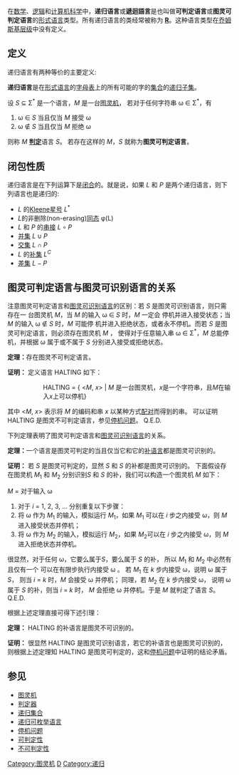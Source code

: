 在[[数学|数学]]、[[逻辑|逻辑]]和[[计算机科学|计算机科学]]中，'''递归语言'''或'''遞迴語言'''是也叫做'''可判定语言'''或'''图灵可判定语言'''的[[形式语言|形式语言]]类型。所有递归语言的类经常被称为 '''[[R_(复杂性)|R]]'''。这种语言类型在[[乔姆斯基谱系|乔姆斯基层级]]中没有定义。

==定义==

递归语言有两种等价的主要定义:

'''递归语言'''是在[[形式语言|形式语言]]的[[字母表_(计算机科学)|字母表]]上的所有可能的字的[[集合_(数学)|集合]]的[[递归集合|递归]][[子集|子集]]。

设 ''S'' ⊆ Σ<sup>*</sup> 是一个语言，''M'' 是一台[[图灵机|图灵机]]，
若对于任何字符串 ω ∈ Σ<sup>*</sup>，有
# ω ∈ ''S'' 当且仅当 ''M'' 接受 ω
# ω ∉ ''S'' 当且仅当 ''M'' 拒绝 ω
则称 ''M'' '''[[判定器|判定]]'''语言 ''S''。
若存在这样的 ''M''，''S'' 就称为'''图灵可判定语言'''。

== 闭包性质 ==

递归语言是在下列运算下是[[闭包_(数学)|闭合]]的。就是说，如果 ''L'' 和 ''P'' 是两个递归语言，则下列语言也是递归的:
* ''L'' 的[[Kleene星号|Kleene星号]] <math>L^*</math>
* ''L''的非删除(non-erasing)[[同态|同态]] φ(L)
* ''L'' 和 ''P'' 的[[串接|串接]] <math>L \circ P</math>
* [[并集|并集]] <math>L \cup P</math>
* [[交集|交集]] <math>L \cap P</math>
* ''L'' 的[[补集|补集]] <math>L^C \,</math>
* [[差集|差集]] <math>L - P \,</math>

==图灵可判定语言与图灵可识别语言的关系==

注意图灵可判定语言和[[图灵可识别语言|图灵可识别语言]]的区别：若 ''S'' 是图灵可识别语言，则只需存在一
台图灵机 ''M''，当 ''M'' 的输入 ω ∈ ''S'' 时，''M'' 一定会
停机并进入接受状态；当 ''M'' 的输入 ω ∉ ''S'' 时，''M'' 可能停
机并进入拒绝状态，或者永不停机。而若 ''S'' 是图灵可判定语言，则必须存在图灵机 ''M'' ，
使得对于任意输入串 ω ∈ Σ<sup>*</sup>，''M'' 总能停机，并根据 
ω  属于或不属于 ''S'' 分别进入接受或拒绝状态。

'''定理：'''存在图灵不可判定语言。

'''证明：''' 定义语言 HALTING 如下：

::HALTING = { <''M'', ''x''> | ''M'' 是一台图灵机，''x''是一个字符串，且''M''在输入''x''上可以停机}

其中  <''M'', ''x''> 表示将  ''M'' 的编码和串 ''x'' 以某种方式[[配对函数|配对]]而得到的串。
可以证明 HALTING 是图灵不可判定语言，参见[[停机问题|停机问题]]。 Q.E.D.

下列定理表明了图灵可判定语言和[[图灵可识别语言|图灵可识别语言]]的关系。

'''定理：'''一个语言是图灵可判定的当且仅当它和它的[[补语言|补语言]]都是图灵可识别的。

'''证明：''' 若 ''S'' 是图灵可判定的，显然 ''S'' 和 ''S'' 的补都是图灵可识别的。
下面假设存在图灵机 ''M''<sub>1</sub> 和 ''M''<sub>2</sub> 分别识别''S'' 和 ''S'' 的补，我们可以构造一个图灵机 ''M'' 如下：

''M'' = 对于输入 ω
# 对于 ''i'' = 1, 2, 3, ... 分别重复以下步骤：
# 将 ω 作为 ''M''<sub>1</sub> 的输入，模拟运行 ''M''<sub>1</sub>，如果  ''M''<sub>1</sub> 可以在 ''i'' 步之内接受 ω，则 ''M'' 进入接受状态并停机；
# 将 ω 作为 ''M''<sub>2</sub> 的输入，模拟运行 ''M''<sub>2</sub>，如果 ''M''<sub>2</sub>可以在 ''i'' 步之内接受 ω，则 ''M'' 进入拒绝状态并停机。

很显然，对于任何 ω，它要么属于''S''，要么属于 ''S'' 的补，
所以 ''M''<sub>1</sub> 和 ''M''<sub>2</sub> 中必然有且仅有一个
可以在有限步执行内接受 ω 。
若 ''M''<sub>1</sub> 在 ''k'' 步内接受 ω，说明 ω 属于 ''S''，
则当 ''i'' = ''k'' 时，''M'' 会接受 ω 并停机；
同理，若 ''M''<sub>2</sub> 在 ''k'' 步内接受 ω，
说明 ω 属于 ''S'' 的补，则当 ''i'' = ''k'' 时，
''M'' 会拒绝 ω 并停机。于是 ''M'' 就判定了语言 ''S''。 Q.E.D.

根据上述定理直接可得下述引理：

'''定理：''' HALTING 的补语言是图灵不可识别的。

'''证明：'''  很显然 HALTING 是图灵可识别语言，若它的补语言也是图灵可识别的，
则根据上述定理知 HALTING 是图灵可判定的，这和[[停机问题|停机问题]]中证明的结论矛盾。

== 参见 ==

* [[图灵机|图灵机]]
* [[判定器|判定器]]
* [[递归集合|递归集合]]
* [[递归可枚举语言|递归可枚举语言]]
* [[停机问题|停机问题]]
* [[可判定性|可判定性]]
* [[不可判定性|不可判定性]]

{{形式语言与形式文法}}
[[Category:图灵机|Category:图灵机]]
[[Category:形式语言|D]]
[[Category:递归|Category:递归]]